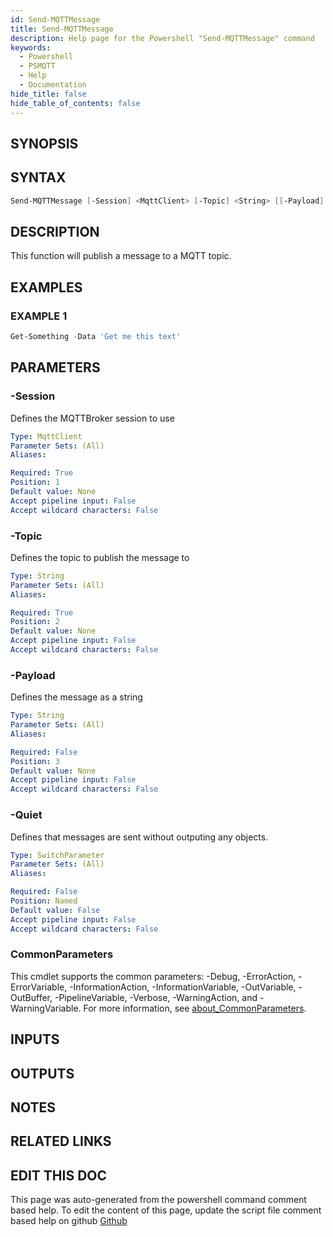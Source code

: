 ```yaml
---
id: Send-MQTTMessage
title: Send-MQTTMessage
description: Help page for the Powershell "Send-MQTTMessage" command
keywords:
  - Powershell
  - PSMQTT
  - Help
  - Documentation
hide_title: false
hide_table_of_contents: false
---
```


## SYNOPSIS

## SYNTAX

```powershell
Send-MQTTMessage [-Session] <MqttClient> [-Topic] <String> [[-Payload] <String>] [-Quiet] [<CommonParameters>]
```

## DESCRIPTION

This function will publish a message to a MQTT topic.

## EXAMPLES

### EXAMPLE 1

```powershell
Get-Something -Data 'Get me this text'
```

## PARAMETERS

### -Session

Defines the MQTTBroker session to use

```yaml
Type: MqttClient
Parameter Sets: (All)
Aliases:

Required: True
Position: 1
Default value: None
Accept pipeline input: False
Accept wildcard characters: False
```

### -Topic

Defines the topic to publish the message to

```yaml
Type: String
Parameter Sets: (All)
Aliases:

Required: True
Position: 2
Default value: None
Accept pipeline input: False
Accept wildcard characters: False
```

### -Payload

Defines the message as a string

```yaml
Type: String
Parameter Sets: (All)
Aliases:

Required: False
Position: 3
Default value: None
Accept pipeline input: False
Accept wildcard characters: False
```

### -Quiet

Defines that messages are sent without outputing any objects.

```yaml
Type: SwitchParameter
Parameter Sets: (All)
Aliases:

Required: False
Position: Named
Default value: False
Accept pipeline input: False
Accept wildcard characters: False
```

### CommonParameters

This cmdlet supports the common parameters: -Debug, -ErrorAction, -ErrorVariable, -InformationAction, -InformationVariable, -OutVariable, -OutBuffer, -PipelineVariable, -Verbose, -WarningAction, and -WarningVariable. For more information, see [about_CommonParameters](http://go.microsoft.com/fwlink/?LinkID=113216).

## INPUTS

## OUTPUTS

## NOTES

## RELATED LINKS

## EDIT THIS DOC 

This page was auto-generated from the powershell command comment based help. To edit the content of this page, update the script file comment based help on github [Github](https://github.com/hanpq/PSMQTT)
